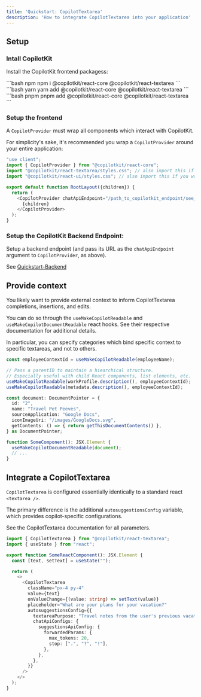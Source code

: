 ```yaml
---
title: 'Quickstart: CopilotTextarea'
description: 'How to integrate CopilotTextarea into your application'
---
```


## Setup

### Intall CopilotKit

Install the CopilotKit frontend packagess:

<CodeGroup>
  ```bash npm
  npm i @copilotkit/react-core @copilotkit/react-textarea
  ``` 
  ```bash yarn
  yarn add @copilotkit/react-core @copilotkit/react-textarea
  ```
  ```bash pnpm
  pnpm add @copilotkit/react-core @copilotkit/react-textarea
  ```
</CodeGroup>

### Setup the frontend

A `CopilotProvider` must wrap all components which interact with CopilotKit.

For simplicity's sake, it's recommended you wrap a `CopilotProvider` around your entire application:

```ts
"use client";
import { CopilotProvider } from "@copilotkit/react-core";
import "@copilotkit/react-textarea/styles.css"; // also import this if you want to use the CopilotTextarea component
import "@copilotkit/react-ui/styles.css"; // also import this if you want to use the chatbot component

export default function RootLayout({children}) {
  return (
    <CopilotProvider chatApiEndpoint="/path_to_copilotkit_endpoint/see_below">
      {children}
    </CopilotProvider>
  );
}
```

### Setup the CopilotKit Backend Endpoint:

Setup a backend endpoint (and pass its URL as the `chatApiEndpoint` argument to `CopilotProvider`, as above).

See [Quickstart-Backend](/getting-started/quickstart-backend)


## Provide context
You likely want to provide external context to inform CopilotTextarea completions, insertions, and edits.

You can do so through the `useMakeCopilotReadable` and `useMakeCopilotDocumentReadable` react hooks.
See their respective documentation for additional details.

In particular, you can specify categories which bind specific context to specific textareas, and not to others.

```ts
const employeeContextId = useMakeCopilotReadable(employeeName);

// Pass a parentID to maintain a hiearchical structure.
// Especially useful with child React components, list elements, etc.
useMakeCopilotReadable(workProfile.description(), employeeContextId);
useMakeCopilotReadable(metadata.description(), employeeContextId);

const document: DocumentPointer = {
  id: "2",
  name: "Travel Pet Peeves",
  sourceApplication: "Google Docs",
  iconImageUri: "/images/GoogleDocs.svg",
  getContents: () => { return getThisDocumentContents() },
} as DocumentPointer;

function SomeComponent(): JSX.Element {
  useMakeCopilotDocumentReadable(document);
  // ...
}
```


## Integrate a CopilotTextarea

`CopilotTextarea` is configured essentially identically to a standard react `<textarea />`.

The primary difference is the additional `autosuggestionsConfig` variable, which provides copilot-specific configurations.

See the CopilotTextarea documentation for all parameters. 

```ts
import { CopilotTextarea } from "@copilotkit/react-textarea";
import { useState } from "react";

export function SomeReactComponent(): JSX.Element {
  const [text, setText] = useState("");

  return (
    <>
      <CopilotTextarea
        className="px-4 py-4"
        value={text}
        onValueChange={(value: string) => setText(value)}
        placeholder="What are your plans for your vacation?"
        autosuggestionsConfig={{
          textareaPurpose: "Travel notes from the user's previous vacations. Likely written in a colloquial style, but adjust as needed.",
          chatApiConfigs: {
            suggestionsApiConfig: {
              forwardedParams: {
                max_tokens: 20,
                stop: [".", "?", "!"],
              },
            },
          },
        }}
      />
    </>
  );
}
```

